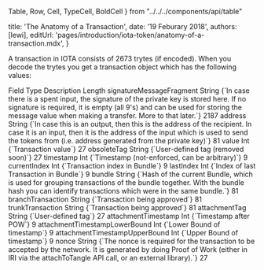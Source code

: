 
Table,
Row,
Cell,
TypeCell,
BoldCell
} from "../../../components/api/table"

title: 'The Anatomy of a Transaction',
date: '19 Feburary 2018',
authors: [lewi],
editUrl: 'pages/introduction/iota-token/anatomy-of-a-transaction.mdx',
}


A transaction in IOTA consists of 2673 trytes (if encoded).
When you decode the trytes you get a transaction object
which has the following values:

<Table>
    <Row>
      <BoldCell>Field</BoldCell>
      <TypeCell>Type</TypeCell>
      <BoldCell>Description</BoldCell>
      <BoldCell>Length</BoldCell>
    </Row>
    <Row>
      <BoldCell>signatureMessageFragment</BoldCell>
      <TypeCell>String</TypeCell>
      <Cell>{`In case there is a spent input, 
      the signature of the private key is stored here. If no signature is 
      required, it is empty (all 9's) and can be used for storing the message 
      value when making a transfer. More to that later.`}
      </Cell>
      <BoldCell>2187</BoldCell>
    </Row>
    <Row>
      <BoldCell>address</BoldCell>
      <TypeCell>String</TypeCell>
      <Cell>{`In case this is an output, then this is the address of 
          the recipient. In case it is an input, then it is the 
          address of the input which is used to send the tokens 
          from (i.e. address generated from the private key)`}
      </Cell>
      <BoldCell>81</BoldCell>
    </Row>
    <Row>
      <BoldCell>value</BoldCell>
      <TypeCell>Int</TypeCell>
      <Cell>{`Transaction value`}
      </Cell>      
      <BoldCell>27</BoldCell>
    </Row>
    <Row>
      <BoldCell>obsoleteTag</BoldCell>
      <TypeCell>String</TypeCell>
      <Cell>{`User-defined tag (removed soon)`}
      </Cell>
      <BoldCell>27</BoldCell>
    </Row>
    <Row>
      <BoldCell>timestamp</BoldCell>
      <TypeCell>Int</TypeCell>
      <Cell>{`Timestamp (not-enforced, can be arbitrary)`}
      </Cell>
      <BoldCell>9</BoldCell>
    </Row>
    <Row>
      <BoldCell>currentIndex</BoldCell>
      <TypeCell>Int</TypeCell>
      <Cell>{`Transaction index in Bundle`}
      </Cell>
      <BoldCell>9</BoldCell>
    </Row>
    <Row>
      <BoldCell>lastIndex</BoldCell>
      <TypeCell>Int</TypeCell>
      <Cell>{`Index of last Transaction in Bundle`}
      </Cell>
      <BoldCell>9</BoldCell>
    </Row>
    <Row>
      <BoldCell>bundle</BoldCell>
      <TypeCell>String</TypeCell>
      <Cell>{`Hash of the current Bundle, which is used for grouping transactions
      of the bundle together. With the bundle hash you can identify
      transactions which were in the same bundle.`}
      </Cell>
      <BoldCell>81</BoldCell>
    </Row>
    <Row>
      <BoldCell>branchTransaction</BoldCell>
      <TypeCell>String</TypeCell>
      <Cell>{`Transaction being approved`}
      </Cell>
      <BoldCell>81</BoldCell>
    </Row>
    <Row>
      <BoldCell>trunkTransaction</BoldCell>
      <TypeCell>String</TypeCell>
      <Cell>{`Transaction being approved`}
      </Cell>
      <BoldCell>81</BoldCell>
    </Row>
    <Row>
      <BoldCell>attachmentTag</BoldCell>
      <TypeCell>String</TypeCell>
      <Cell>{`User-defined tag`}
      </Cell>
      <BoldCell>27</BoldCell>
    </Row>
    <Row>
      <BoldCell>attachmentTimestamp</BoldCell>
      <TypeCell>Int</TypeCell>
      <Cell>{`Timestamp after POW`}
      </Cell>
      <BoldCell>9</BoldCell>
    </Row>
    <Row>
      <BoldCell>attachmentTimestampLowerBound</BoldCell>
      <TypeCell>Int</TypeCell>
      <Cell>{`Lower Bound of timestamp`}
      </Cell>
      <BoldCell>9</BoldCell>
    </Row>
    <Row>
      <BoldCell>attachmentTimestampUpperBound</BoldCell>
      <TypeCell>Int</TypeCell>
      <Cell>{`Upper Bound of timestamp`}
      </Cell>
      <BoldCell>9</BoldCell>
    </Row>
    <Row>
      <BoldCell>nonce</BoldCell>
      <TypeCell>String</TypeCell>
      <Cell>{`The nonce is required for the transaction to be accepted by the
      network. It is generated by doing Proof of Work (either in IRI via
      the attachToTangle API call, or an external library).`}
      </Cell>
      <BoldCell>27</BoldCell>
    </Row>
  </Table>
